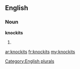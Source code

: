 ==English==

===Noun===
'''knockits'''

# {{plural of|[[knockit]]}}

[[Category:English plurals]]

[[ar:knockits]]
[[fr:knockits]]
[[my:knockits]]